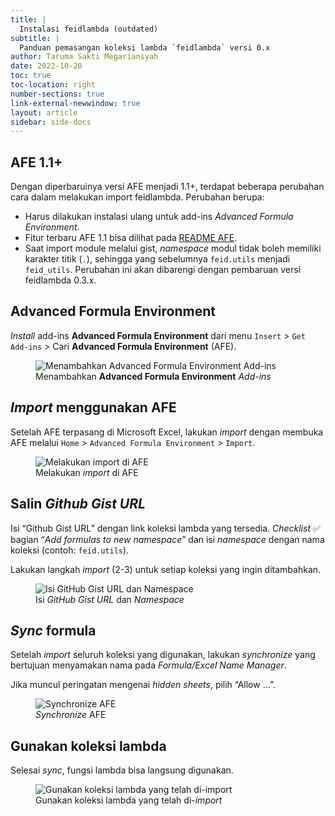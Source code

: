 ```yaml
---
title: |
  Instalasi feidlambda (outdated)
subtitle: |
  Panduan pemasangan koleksi lambda `feidlambda` versi 0.x
author: Taruma Sakti Megariansyah
date: 2022-10-20
toc: true
toc-location: right
number-sections: true
link-external-newwindow: true
layout: article
sidebar: side-docs
---
```


::: {.callout-important}
# AFE 1.1+

Dengan diperbaruinya versi AFE menjadi 1.1+, terdapat beberapa perubahan cara dalam melakukan import feidlambda. Perubahan berupa:

- Harus dilakukan instalasi ulang untuk add-ins _Advanced Formula Environment_. 
- Fitur terbaru AFE 1.1 bisa dilihat pada [README AFE](https://github.com/microsoft/advanced-formula-environment#readme).
- Saat import module melalui gist, _namespace_ modul tidak boleh memiliki karakter titik (`.`), sehingga yang sebelumnya `feid.utils` menjadi `feid_utils`. Perubahan ini akan dibarengi dengan pembaruan versi feidlambda 0.3.x.

:::

## **Advanced Formula Environment**

_Install_ add-ins **Advanced Formula Environment** dari menu `Insert` > `Get Add-ins` > Cari **Advanced Formula Environment** (AFE). 

::: {.column-page}
![Menambahkan **Advanced Formula Environment** _Add-ins_](https://user-images.githubusercontent.com/1007910/192432581-0fd50e59-b0d0-4d9a-b802-81fda91060cb.png)
:::

## _Import_ menggunakan AFE

Setelah AFE terpasang di Microsoft Excel, lakukan _import_ dengan membuka AFE melalui `Home` > `Advanced Formula Environment` > `Import`. 

::: {.column-page}
![Melakukan _import_ di AFE](https://user-images.githubusercontent.com/1007910/192432838-0b21184d-f06b-4d03-b56b-97aad0cd392a.png)
:::

## Salin _Github Gist URL_

Isi "Github Gist URL" dengan link koleksi lambda yang tersedia. _Checklist_ ✅ bagian "_Add formulas to new namespace_" dan isi _namespace_ dengan nama koleksi (contoh: `feid.utils`). 

::: {.callout-tip appearance="simple"}
Lakukan langkah _import_ (2-3) untuk setiap koleksi yang ingin ditambahkan. 
:::

![Isi _GitHub Gist URL_ dan _Namespace_](https://user-images.githubusercontent.com/1007910/192433790-edfb2237-dcc9-41e0-898e-36d8a58e3438.png)

## _Sync_ formula 

Setelah _import_ seluruh koleksi yang digunakan, lakukan _synchronize_ yang bertujuan menyamakan nama pada _Formula/Excel Name Manager_. 

::: {.callout-caution appearance="simple"}
Jika muncul peringatan mengenai _hidden sheets_, pilih "Allow ...". 
::: 

![_Synchronize_ AFE](https://user-images.githubusercontent.com/1007910/192444394-78f8a5d5-1015-45b7-91e9-57f77f86923f.png)


## Gunakan koleksi lambda

Selesai _sync_, fungsi lambda bisa langsung digunakan. 

::: {.column-page}
![Gunakan koleksi lambda yang telah di-_import_](https://user-images.githubusercontent.com/1007910/192445916-242b2745-110b-44f7-9332-245b7fdaa695.png)
:::
